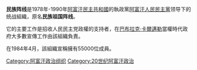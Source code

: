 {{unreferenced|time=2015-03-26T01:05:57+00:00}}
'''民族阵线'''是1978年-1990年[[阿富汗民主共和國|阿富汗民主共和國]]的執政黨[[阿富汗人民民主黨|阿富汗人民民主黨]]领导下的统战組織，原名'''民族祖国阵线'''。

它的主要工作是招收人民民主党政權的支持者，在[[巴布拉克·卡爾邁勒|巴布拉克·卡爾邁勒]]當權時代政府大多數宣傳工作由該組織負責。

在1984年4月，該組織宣稱擁有55000位成員。

[[Category:阿富汗政治组织|Category:阿富汗政治组织]]
[[Category:20世纪阿富汗政治|Category:20世纪阿富汗政治]]